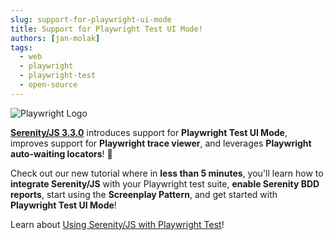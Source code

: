 ```yaml
---
slug: support-for-playwright-ui-mode
title: Support for Playwright Test UI Mode!
authors: [jan-molak]
tags:
  - web
  - playwright
  - playwright-test
  - open-source
---
```


![Playwright Logo](./playwright-logo.svg)

[**Serenity/JS 3.3.0**](/changelog/3.3.0) introduces support for **Playwright Test UI Mode**, improves support for **Playwright trace viewer**, and leverages **Playwright auto-waiting locators**! 🥳

Check out our new tutorial where in **less than 5 minutes**, you'll learn how to **integrate Serenity/JS** with your Playwright test suite, **enable Serenity BDD reports**, start using the **Screenplay Pattern**, and get started with **Playwright Test UI Mode**!

Learn about [Using Serenity/JS with Playwright Test](/handbook/getting-started/serenity-js-with-playwright-test/)!
